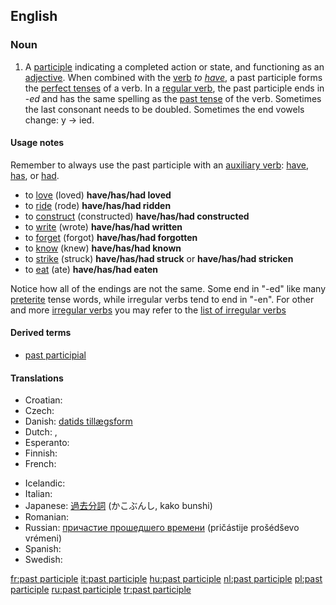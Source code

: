 ==English==

===Noun===
{{en-noun|sg=[[past]] [[participle]]}}

# {{grammar}} A [[participle]] indicating a completed action or state, and functioning as an [[adjective]]. When combined with the [[verb]] ''to [[have]]'', a past participle forms the [[perfect tense]]s of a verb. In a [[regular verb]], the past participle ends in -''ed'' and has the same spelling as the [[past tense]] of the verb. Sometimes the last consonant needs to be doubled. Sometimes the end vowels change: y -> ied.

====Usage notes====
Remember to always use the past participle with an [[auxiliary verb]]: [[have]], [[has]], or [[had]].

* to [[love]] (loved) '''have/has/had loved'''
* to [[ride]] (rode) '''have/has/had ridden'''
* to [[construct]] (constructed) '''have/has/had constructed'''
* to [[write]] (wrote) '''have/has/had written'''
* to [[forget]] (forgot) '''have/has/had forgotten'''
* to [[know]] (knew) '''have/has/had known'''
* to [[strike]] (struck) '''have/has/had struck''' or ''' have/has/had stricken'''
* to [[eat]] (ate) '''have/has/had eaten'''

Notice how all of the endings are not the same. Some end in "-ed" like many [[preterite]] tense words, while irregular verbs tend to end in "-en". For other and more [[irregular verb]]s you may refer to the [[Appendix:Irregular verbs|list of irregular verbs]]

====Derived terms====
* [[past participial]]

====Translations====
{{trans-top|past participle}}
* Croatian: {{t-|hr|particip perfekta|m}}
* Czech: {{t-|cs|příčestí minulé|n}}
* Danish: [[datids tillægsform]] {{c}}
* Dutch: {{t+|nl|voltooid deelwoord|n}}, {{t+|nl|verleden deelwoord|n}}
* Esperanto: {{t-|eo|participo|xs=Esperanto}}
* Finnish: {{t-|fi|partisiipin perfekti}}
* French: {{t+|fr|participe passé|m}}
{{trans-mid}}
* Icelandic: {{t+|is|lýsingarháttur þátíðar|m}}
* Italian: {{t+|it|participio passato|m}}
* Japanese: [[過去分詞]] (かこぶんし, kako bunshi)
* Romanian: {{t|ro|participiu trecut|n}}
* Russian: [[причастие прошедшего времени]] (pričástije prošédševo vrémeni) {{n}}
* Spanish: {{t-|es|participio pasado|m}}
* Swedish: {{t-|sv|perfektparticip|n}}
{{trans-bottom}}

[[fr:past participle]]
[[it:past participle]]
[[hu:past participle]]
[[nl:past participle]]
[[pl:past participle]]
[[ru:past participle]]
[[tr:past participle]]